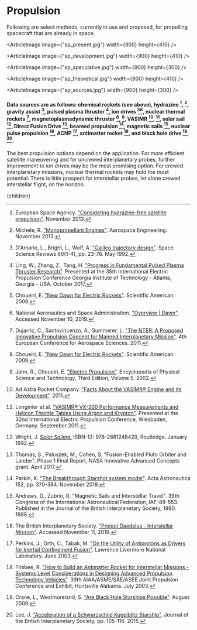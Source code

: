 


# Propulsion
Following are select methods, currently in use and proposed, for propelling spacecraft that are already in space.

<ArticleImage image={"sp_present.jpg"} width={900} height={410} />

<ArticleImage image={"sp_development.jpg"} width={900} height={410} />

<ArticleImage image={"sp_speculative.jpg"} width={900} height={300} />

<ArticleImage image={"sp_theoretical.jpg"} width={900} height={410} />

<ArticleImage image={"sp_sources.jpg"} width={900} height={300} />

#### Data sources are as follows: chemical rockets (see above), hydrazine [^7], [^13], gravity assist [^5], pulsed plasma thruster [^11], ion drives [^3][^14], nuclear thermal rockets [^6], magnetoplasmadynamic thruster [^3], [^9], VASIMR [^1], [^12], solar sail [^19], Direct Fusion Drive [^18], beamed propulsion [^15], magnetic sails [^2], nuclear pulse propulsion [^17], ACNP [^16], antimatter rocket [^8], and black hole drive [^4], [^10].

The best propulsion options depend on the application. For more efficient satellite maneuvering and for uncrewed interplanetary probes, further improvement to ion drives may be the most promising option. For crewed interplanetary missions, nuclear thermal rockets may hold the most potential. There is little prospect for interstellar probes, let alone crewed interstellar flight, on the horizon.

[^1]: Ad Astra Rocket Company. ["Facts About the VASIMR® Engine and its Development"](http://www.adastrarocket.com/VASIMR_development_AdAstra_15July2011.pdf). 2011.

[^2]: Andrews, D., Zubrin, R. "Magnetic Sails and Interstellar Travel". 39th Congress of the International Astronautical Federation, IAF-88-553. Published in the Journal of the British Interplanetary Society, 1990. 1988.

[^3]: Choueiri, E. ["New Dawn for Electric Rockets"](https://alfven.princeton.edu/publications/choueiri-sciam-2009). Scientific American. 2009.

[^4]: Crane, L., Westmoreland, S. ["Are Black Hole Starships Possible"](https://arxiv.org/abs/0908.1803). August 2009.

[^5]: D'Amario, L., Bright, L., Wolf, A. ["Galileo trajectory design"](https://ntrs.nasa.gov/search.jsp?R=19920061956). Space Science Reviews 60(1-4), pp. 23-78. May 1992.

[^6]: Dujarric, C., Santovincenzo, A., Summerer, L. ["The NTER: A Proposed Innovative Propulsion Concept for Manned Interplanetary Mission"](https://www.esa.int/gsp/ACT/doc/PRO/ACT-RPR-PRO-1107-LS-NTER.pdf). 4th European Conference for Aerospace Sciences. 2011.

[^7]: European Space Agency. ["Considering hydrazine-free satellite propulsion"](http://www.esa.int/Enabling_Support/Space_Engineering_Technology/Considering_hydrazine-free_satellite_propulsion). November 2013.

[^8]: Frisbee, R. ["How to Build an Antimatter Rocket for Interstellar Missions - Systems Level Considerations in Designing Advanced Propulsion Technology Vehicles"](https://trs.jpl.nasa.gov/bitstream/handle/2014/38278/03-1942.pdf?sequence=1). 39th AIAA/ASME/SAE/ASEE Joint Propulsion Conference and Exhibit, Huntsville Alabama. July 2003.

[^9]: Jahn, R., Choueiri, E. ["Electric Propulsion"](https://alfven.princeton.edu/publications/ep-encyclopedia-2001). Encyclopedia of Physical Science and Technology, Third Edition, Volume 5. 2002.

[^10]: Lee, J. ["Acceleration of a Schwarzschild Kugelblitz Starship"](https://www.researchgate.net/publication/293633217_Acceleration_of_a_Schwarzschild_Kugelblitz_Starship). Journal of the British Interplanetary Society, pp. 105-116. 2015.

[^11]: Ling, W., Zhang, Z., Tang, H. ["Progress in Fundamental Pulsed Plasma Thruster Research"](https://iepc2017.org/sites/default/files/speaker-papers/iepc-2017-140.pdf). Presented at the 35th International Electric Propulsion Conference Georgia Institute of Technology - Atlanta, Georgia - USA. October 2017.

[^12]: Longmier et al. ["VASIMR® VX-200 Performance Measurements and Helicon Throttle Tables Using Argon and Krypton"](http://www.adastrarocket.com/Ben_IEPC11-156.pdf). Presented at the 32nd International Electric Propulsion Conference, Wiesbaden, Germany. September 2011.

[^13]: Michele, R. ["Monopropellant Engines"](https://www.aerospacengineering.net/monopropellant-engines/). Aerospace Engineering. November 2013.

[^14]: National Aeronautics and Space Administration. ["Overview | Dawn"](https://solarsystem.nasa.gov/missions/dawn/overview/). Accessed November 10, 2019.

[^15]: Parkin, K. ["The Breakthrough Starshot system model"](https://www.sciencedirect.com/science/article/abs/pii/S0094576518310543?via%3Dihub). Acta Astronautica 152, pp. 370-384. November 2018.

[^16]: Perkins, J., Orth, C., Tabak, M. ["On the Utility of Antiprotons as Drivers for Inertial Confinement Fusion"](https://cui.unige.ch/isi/sscr/phys/Perkins-Ort-Tabak.pdf). Lawrence Livermore National Laboratory. June 2003.

[^17]: The British Interplanetary Society. ["Project Daedalus - Interstellar Mission"](https://www.bis-space.com/what-we-do/projects/project-daedalus). Accessed November 11, 2019.

[^18]: Thomas, S., Paluszek, M., Cohen, S. "Fusion-Enabled Pluto Orbiter and Lander". Phase 1 Final Report, NASA Innovative Advanced Concepts grant. April 2017.

[^19]: Wright, J. [*Solar Sailing.*](https://www.amazon.com/Space-Sailing-Jerome-Wright/dp/288124842X) ISBN-13: 978-2881248429, Routledge. January 1992.

  <Article 
    focusAreaUrl={focusAreaUrl} 
    hierarchy={hierarchy} 
    site={site}
  >
    {children}
  </Article>